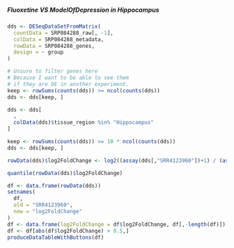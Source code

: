 ##### Fluoxetine VS ModelOfDepression in Hippocampus{#resultsRnaseqSRP084288FluoxetineVsModelOfDepressionInHippocampusComputeDeseq2}

```r
dds <- DESeqDataSetFromMatrix(
  countData = SRP084288_raw[, -1],
  colData = SRP084288_metadata,
  rowData = SRP084288_genes,
  design = ~ group
)

# Unsure to filter genes here
# Because I want to be able to see them
# if they are DE in another experiment.
keep <- rowSums(counts(dds)) >= ncol(counts(dds))
dds <- dds[keep, ]

dds <- dds[
  ,
  colData(dds)$tissue_region %in% "Hippocampus"
]

keep <- rowSums(counts(dds)) >= 10 * ncol(counts(dds))
dds <- dds[keep, ]

rowData(dds)$log2FoldChange <- log2((assay(dds[,"SRR4123960"])+1) / (assay(dds[,"SRR4123957"])+1))

quantile(rowData(dds)$log2FoldChange)

df <- data.frame(rowData(dds))
setnames(
  df,
  old = "SRR4123960",
  new = "log2FoldChange"
)
df <- data.frame(log2FoldChange = df$log2FoldChange, df[,-length(df)])
df <- df[abs(df$log2FoldChange) > 0.5,]
produceDataTableWithButtons(df)
```
